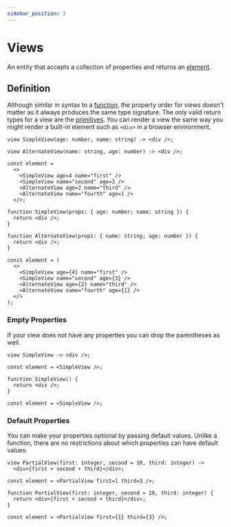 ```yaml
---
sidebar_position: 3
---
```



# Views

An entity that accepts a collection of properties and returns an [element](../element).

## Definition

Although similar in syntax to a [function](functions), the property order for views doesn't matter as
it always produces the same type signature. The only valid return types for a view are the [primitives](../primitive).
You can render a view the same way you might render a built-in element such as `<div>` in a browser environment.

<Tabs>
<TabItem value="knot" label="Knot">

```knot
view SimpleView(age: number, name: string) -> <div />;

view AlternateView(name: string, age: number) -> <div />;

const element =
  <>
    <SimpleView age=4 name="first" />
    <SimpleView name="second" age=3 />
    <AlternateView age=2 name="third" />
    <AlternateView name="fourth" age=1 />
  </>;
```

</TabItem>
<TabItem value="tsx" label="TypeScript">

```tsx
function SimpleView(props: { age: number; name: string }) {
  return <div />;
}

function AlternateView(props: { name: string; age: number }) {
  return <div />;
}

const element = (
  <>
    <SimpleView age={4} name="first" />
    <SimpleView name="second" age={3} />
    <AlternateView age={2} name="third" />
    <AlternateView name="fourth" age={1} />
  </>
);
```

</TabItem>
</Tabs>

### Empty Properties

If your view does not have any properties you can drop the parentheses as well.

<Tabs>
<TabItem value="knot" label="Knot">

```knot
view SimpleView -> <div />;

const element = <SimpleView />;
```

</TabItem>
<TabItem value="tsx" label="TypeScript">

```tsx
function SimpleView() {
  return <div />;
}

const element = <SimpleView />;
```

</TabItem>
</Tabs>

### Default Properties

You can make your properties optional by passing default values.
Unlike a function, there are no restrictions about which properties can have default values.

<Tabs>
<TabItem value="knot" label="Knot">

```knot
view PartialView(first: integer, second = 10, third: integer) ->
  <div>{first + second + third}</div>;

const element = <PartialView first=1 third=3 />;
```

</TabItem>
<TabItem value="tsx" label="TypeScript">

```tsx
function PartialView(first: integer, second = 10, third: integer) {
  return <div>{first + second + third}</div>;
}

const element = <PartialView first={1} third={3} />;
```

</TabItem>
</Tabs>
